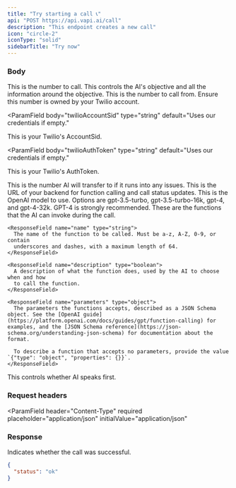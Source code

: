 ```yaml
---
title: "Try starting a call 📞"
api: "POST https://api.vapi.ai/call"
description: "This endpoint creates a new call"
icon: "circle-2"
iconType: "solid"
sidebarTitle: "Try now"
---
```


### Body

<ParamField body="to" type="string" required>
  This is the number to call.
</ParamField>

<ParamField body="context" type="string" default="">
  This controls the AI's objective and all the information around the objective.
</ParamField>

<ParamField body="from" type="string" default="Uses our credentials if empty.">
  This is the number to call from. Ensure this number is owned by your Twilio
  account.
</ParamField>

<ParamField
  body="twilioAccountSid"
  type="string"
  default="Uses our credentials if empty."
>
  This is your Twilio's AccountSid.
</ParamField>

<ParamField
  body="twilioAuthToken"
  type="string"
  default="Uses our credentials if empty."
>
  This is your Twilio's AuthToken.
</ParamField>

<ParamField body="forwardingPhone" type="string" default="null">
  This is the number AI will transfer to if it runs into any issues.
</ParamField>

<ParamField body="callbackUrl" type="string" default="null">
  This is the URL of your backend for function calling and call status updates.
</ParamField>

<ParamField body="model" type="string" default="gpt-4">
  This is the OpenAI model to use. Options are gpt-3.5-turbo, gpt-3.5-turbo-16k,
  gpt-4, and gpt-4-32k. GPT-4 is strongly recommended.
</ParamField>

<ParamField body="functions" type="array" default="null">
  These are the functions that the AI can invoke during the call.

  <Expandable title="properties">

    <ResponseField name="name" type="string">
      The name of the function to be called. Must be a-z, A-Z, 0-9, or contain
      underscores and dashes, with a maximum length of 64.
    </ResponseField>

    <ResponseField name="description" type="boolean">
      A description of what the function does, used by the AI to choose when and how
      to call the function.
    </ResponseField>

    <ResponseField name="parameters" type="object">
      The parameters the functions accepts, described as a JSON Schema object. See the [OpenAI guide](https://platform.openai.com/docs/guides/gpt/function-calling) for examples, and the [JSON Schema reference](https://json-schema.org/understanding-json-schema) for documentation about the format.

      To describe a function that accepts no parameters, provide the value `{"type": "object", "properties": {}}`.
    </ResponseField>

  </Expandable>
</ParamField>

<ParamField body="startTalking" type="boolean" default="false">
  This controls whether AI speaks first.
</ParamField>

### Request headers

<ParamField
  header="Content-Type"
  required
  placeholder="application/json"
  initialValue="application/json"
></ParamField>

### Response

<ResponseField name="status" type="string">
  Indicates whether the call was successful.
</ResponseField>

<ResponseExample>

```json Response Example
{
  "status": "ok"
}
```

</ResponseExample>
